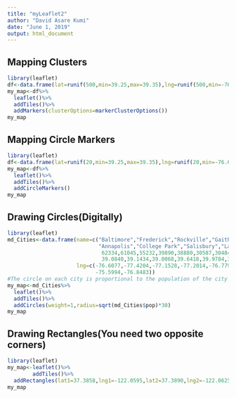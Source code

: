 ```yaml
---
title: "myLeaflet2"
author: "David Asare Kumi"
date: "June 1, 2019"
output: html_document
---
```


## Mapping Clusters

```r
library(leaflet)
df<-data.frame(lat=runif(500,min=39.25,max=39.35),lng=runif(500,min=-76.65,max=-76.55))
my_map<-df%>%
  leaflet()%>%
  addTiles()%>%
  addMarkers(clusterOptions=markerClusterOptions())
my_map

```

## Mapping Circle Markers

```r
library(leaflet)
df<-data.frame(lat=runif(20,min=39.25,max=39.35),lng=runif(20,min=-76.65,max=-76.55))
my_map<-df%>%
  leaflet()%>%
  addTiles()%>%
  addCircleMarkers()
my_map

```

## Drawing Circles(Digitally)

```r
library(leaflet)
md_Cities<-data.frame(name=c("Baltimore","Frederick","Rockville","Gaitherburg","Bowie","Hagerstown",
                             "Annapolis","College Park","Salisbury","Laurel"),pop=c(619493,66169,
                              62334,61045,55232,39890,38880,30587,30484,25346),lat=c(39.2920,39.4143,
                              39.0840,39.1434,39.0068,39.6418,39.9784,38.9897,38.3607,39.0993),
                      lng=c(-76.6077,-77.4204,-77.1528,-77.2014,-76.7791,-77.7200,-76.4922,-76.9378,
                            -75.5994,-76.8483))
#The circle on each city is proportional to the population of the city
my_map<-md_Cities%>%
  leaflet()%>%
  addTiles()%>%
  addCircles(weight=1,radius=sqrt(md_Cities$pop)*30)
my_map

```

## Drawing Rectangles(You need two opposite corners)

```r
library(leaflet)
my_map<-leaflet()%>%
        addTiles()%>%
  addRectangles(lat1=37.3858,lng1=-122.0595,lat2=37.3890,lng2=-122.0625)
my_map

```
